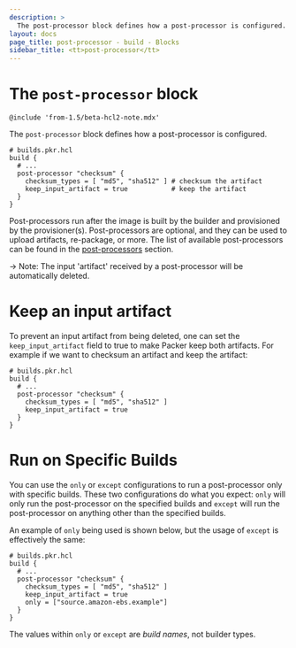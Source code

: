 ```yaml
---
description: >
  The post-processor block defines how a post-processor is configured.
layout: docs
page_title: post-processor - build - Blocks
sidebar_title: <tt>post-processor</tt>
---
```


# The `post-processor` block

`@include 'from-1.5/beta-hcl2-note.mdx'`

The `post-processor` block defines how a post-processor is configured.

```hcl
# builds.pkr.hcl
build {
  # ...
  post-processor "checksum" {
    checksum_types = [ "md5", "sha512" ] # checksum the artifact
    keep_input_artifact = true           # keep the artifact
  }
}
```

Post-processors run after the image is built by the builder and provisioned by
the provisioner(s). Post-processors are optional, and they can be used to
upload artifacts, re-package, or more. The list of available post-processors
can be found in the [post-processors](/docs/post-processors) section.

-> Note: The input 'artifact' received by a post-processor will be automatically
  deleted.

# Keep an input artifact

To prevent an input artifact from being deleted, one can set the
`keep_input_artifact` field to true to make Packer keep both artifacts. For
example if we want to checksum an artifact and keep the artifact:

```hcl
# builds.pkr.hcl
build {
  # ...
  post-processor "checksum" {
    checksum_types = [ "md5", "sha512" ]
    keep_input_artifact = true
  }
}
```

# Run on Specific Builds

You can use the `only` or `except` configurations to run a post-processor only
with specific builds. These two configurations do what you expect: `only` will
only run the post-processor on the specified builds and `except` will run the
post-processor on anything other than the specified builds.

An example of `only` being used is shown below, but the usage of `except` is
effectively the same:

```hcl
# builds.pkr.hcl
build {
  # ...
  post-processor "checksum" {
    checksum_types = [ "md5", "sha512" ]
    keep_input_artifact = true
    only = ["source.amazon-ebs.example"]
  }
}
```

The values within `only` or `except` are _build names_, not builder types.
